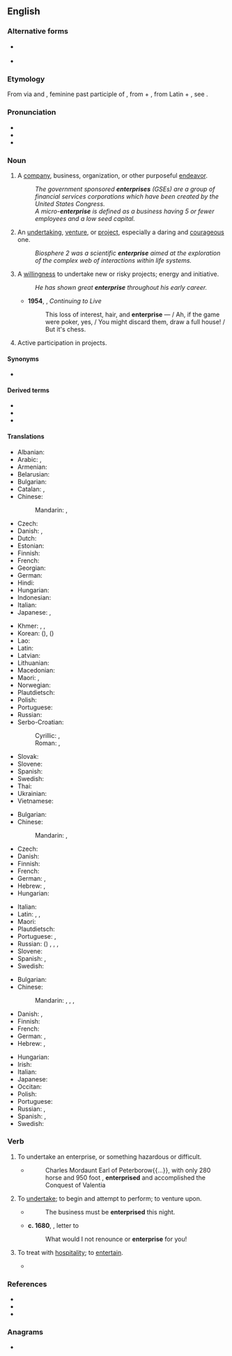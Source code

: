 {{also|Enterprise}}
==English==
{{wikipedia}}

===Alternative forms===
* {{l|en|enterprize}} {{qualifier|chiefly archaic}}
* {{l|en|entreprise}} {{qualifier|chiefly archaic}}

===Etymology===
{{root|en|ine-pro|*gʰed-}}
From {{der|en|fro|-}} via {{der|en|enm|-}} and {{der|en|frm|entreprise}}, feminine past participle of {{m|fro|entreprendre||to undertake}}, from {{m|frm|entre||in between}} + {{m|fro|prendre||to take}}, from Latin {{m|la|inter}} + {{m|la|prehendō}}, see {{m|en|prehensile}}.

===Pronunciation===
* {{IPA|en|/ˈɛntɚˌpɹaɪz/}}
* {{hyph|en|en|ter|prise}}
* {{audio|en|en-us-enterprise.ogg|Audio (US)}}

===Noun===
{{en-noun|~}}

# A [[company]], business, organization, or other purposeful [[endeavor]].
#: ''The government sponsored '''enterprises''' (GSEs) are a group of financial services corporations which have been created by the United States Congress.''
#: ''A micro-'''enterprise''' is defined as a business having 5 or fewer employees and a low seed capital.''
# An [[undertaking]], [[venture]], or [[project]], especially a daring and [[courageous]] one.
#: ''Biosphere 2 was a scientific '''enterprise''' aimed at the exploration of the complex web of interactions within life systems.''
# {{lb|en|uncountable}} A [[willingness]] to undertake new or risky projects; energy and initiative.
#: ''He has shown great '''enterprise''' throughout his early career.''
#* '''1954''', {{w|Philip Larkin}}, ''Continuing to Live''
#*: This loss of interest, hair, and '''enterprise''' — / Ah, if the game were poker, yes, / You might discard them, draw a full house! / But it's chess.
# {{lb|en|uncountable}} Active participation in projects. {{rfex|en}}

====Synonyms====
* {{l|en|initiative}}

====Derived terms====
* {{l|en|enterprising}}
* {{l|en|commercial enterprise}}
* {{l|en|scientific enterprise}}

====Translations====
{{trans-top|company, business, organization, or endeavor}}
* Albanian: {{t+|sq|ndërmarrje|f}}
* Arabic: {{t|ar|مُغَامَرَة|f}} {{qualifier|venture}}, {{t|ar|شَرِكَة|f}} {{qualifier|company}}
* Armenian: {{t+|hy|ձեռնարկություն}}
* Belarusian: {{t|be|прадпрые́мства|n}}
* Bulgarian: {{t+|bg|предприя́тие|n}}
* Catalan: {{t+|ca|empresa|f}}, {{t+|ca|companyia|f}}
* Chinese:
*: Mandarin: {{t+|cmn|企業}}, {{t+|cmn|企业|tr=qǐyè}}
* Czech: {{t+|cs|podnik|m}}
* Danish: {{t+|da|virksomhed}}, {{t|da|foretagende}}
* Dutch: {{t+|nl|onderneming|f}}
* Estonian: {{t|et|ettevõte}}
* Finnish: {{t+|fi|yritys}}
* French: {{t+|fr|entreprise|f}}
* Georgian: {{t|ka|საწარმო}}
* German: {{t+|de|Unternehmen|n}}
* Hindi: {{t+|hi|उद्यम|m|sc=Deva}}
* Hungarian: {{t+|hu|vállalkozás}}
* Indonesian: {{t|id|badan usaha}}
* Italian: {{t+|it|impresa|f}}
* Japanese: {{t+|ja|企業|tr=きぎょう, kigyō}}, {{t+|ja|事業|tr=じぎょう, jigyō}}
{{trans-mid}}
* Khmer: {{t+|km|ក្រុមហ៊ុន}}, {{t+|km|សហគ្រាស}}, {{t|km|ឧស្សាហកម្ម}}
* Korean: {{t+|ko|사업}} ({{t+|ko|事業}}), {{t+|ko|기업}} ({{t+|ko|企業}})
* Lao: {{t+|lo|ທຸລະກິດ}}
* Latin: {{t|la|coeptus|n}}
* Latvian: {{t|lv|uzņēmums|m}}
* Lithuanian: {{t+|lt|įmonė|f}}
* Macedonian: {{t|mk|претпријатие|n}}
* Maori: {{t|mi|hinonga}}, {{t|mi|pakihi}}
* Norwegian: {{t|no|foretagende}}
* Plautdietsch: {{t|pdt|Äwanämunk|f}}
* Polish: {{t+|pl|przedsiębiorstwo|n}}
* Portuguese: {{t+|pt|empresa|f}}
* Russian: {{t+|ru|предприя́тие|n}}
* Serbo-Croatian:
*: Cyrillic: {{t|sh|предузеће|n}}, {{t|sh|подузеће|n}}
*: Roman: {{t+|sh|preduzeće|n}}, {{t+|sh|poduzeće|n}}
* Slovak: {{t|sk|podnik|m}}
* Slovene: {{t|sl|podjetje|n}}
* Spanish: {{t+|es|empresa|f}}
* Swedish: {{t+|sv|företag|n}}
* Thai: {{t+|th|ธุรกิจ}}
* Ukrainian: {{t+|uk|підприє́мство|n}}
* Vietnamese: {{t+|vi|xí nghiệp}}
{{trans-bottom}}

{{trans-top|undertaking, especially a daring and courageous one}}
* Bulgarian: {{t+|bg|предприемчи́вост|f}}
* Chinese:
*: Mandarin: {{t+|cmn|事業}}, {{t+|cmn|事业|tr=shìyè}}
* Czech: {{t+|cs|podnik|m}}
* Danish: {{t|da|bedrift}}
* Finnish: {{t+|fi|hanke}}
* French: {{t+|fr|venture|f}}
* German: {{t+|de|Unterfangen|n}}, {{t+|de|Vorhaben|m}}
* Hebrew: {{t+|he|מבצע|tr=mivtsa}}, {{t|he|יזמה|tr=yozma}}
* Hungarian: {{t+|hu|vállalkozás}}
{{trans-mid}}
* Italian: {{t+|it|impresa|f}}
* Latin: {{t|la|susceptum|n}}, {{t|la|ausum|n}}, {{t|la|coeptus|n}}
* Maori: {{t|mi|hinonga}}
* Plautdietsch: {{t|pdt|Äwanämunk|f}}
* Portuguese: {{t+|pt|empreendimento}}, {{t|pt|empreitada|f}}
* Russian: ({{l|ru|рискованный}}) {{t+|ru|прое́кт|m|tr=proékt}}, {{t+|ru|начина́ние|n}}, {{t+|ru|зате́я|f}}, {{t+|ru|предприя́тие|n}}
* Slovene: {{t|sl|podvig|m}}
* Spanish: {{t+|es|empresa}}, {{t+|es|emprendimiento}}
* Swedish: {{t|sv|vågstycke|n}}
{{trans-bottom}}

{{trans-top|willingness to undertake projects, energy and initiative}}
* Bulgarian: {{t+|bg|инициати́ва|f}}
* Chinese:
*: Mandarin: {{t+|cmn|事業心|sc=Hani}}, {{t+|cmn|事业心|tr=shìyèxīn|sc=Hani}}, {{t+|cmn|進取心|sc=Hani}}, {{t+|cmn|进取心|tr=jìnqǔxīn|sc=Hani}}
* Danish: {{t|da|foretagsomhed}}, {{t|da|initiativ}}
* Finnish: {{t+|fi|yritteliäisyys}}
* French: {{t+|fr|initiative|f}}
* German: {{t|de|Unternehmungsgeist|m}}, {{t+|de|Unternehmungslust|f}}
* Hebrew: {{t|he|יזמות|tr=yazamut}}, {{t|he|יזמה|tr=yozma}}
{{trans-mid}}
* Hungarian: {{t|hu|vállalkozókedv}}
* Irish: {{t|ga|borrúlacht|f}}
* Italian: {{t+|it|iniziativa|f}}
* Japanese: {{t|ja|冒険心|tr=ぼうけんしん, bōkenshin}}
* Occitan: {{t|oc|esperit d'entrepresa}}
* Polish: {{t+|pl|przedsiębiorczość|f}}
* Portuguese: {{t+|pt|iniciativa|f}}
* Russian: {{t+|ru|предприи́мчивость|f}}, {{t+|ru|инициати́ва|f}}
* Spanish: {{t+|es|empuje}}, {{t+|es|iniciativa}}
* Swedish: {{t|sv|vågstycke|c}}
{{trans-bottom}}

===Verb===
{{en-verb}}

# {{lb|en|intransitive}} To undertake an enterprise, or something hazardous or difficult.
#* {{RQ:Pope IOH}}
#*:Charles Mordaunt Earl of Peterborow{{...}}, with only 280 horse and 950 foot , '''enterprised''' and accomplished the Conquest of Valentia 
# {{lb|en|transitive}} To [[undertake]]; to begin and attempt to perform; to venture upon.
#* {{RQ:Dryden The Conquest of Granada}}
#*: The business must be '''enterprised''' this night.
#* '''c. 1680''', {{w|Thomas Otway}}, letter to {{w|Elizabeth Barry}}
#*: What would I not renounce or '''enterprise''' for you!
# {{lb|en|transitive}} To treat with [[hospitality]]; to [[entertain]].
#* {{RQ:Spenser Faerie Queene|canto=II|book=II|stanza=14|passage=Him at the threshold met, and well did '''enterprize'''.}}

{{Webster 1913}}

===References===
* {{R:OneLook}}
* {{R:Keywords 21st}}
* {{R:Century 1911}}

===Anagrams===
* {{anagrams|en|a=eeeinprrst|entreprise}}